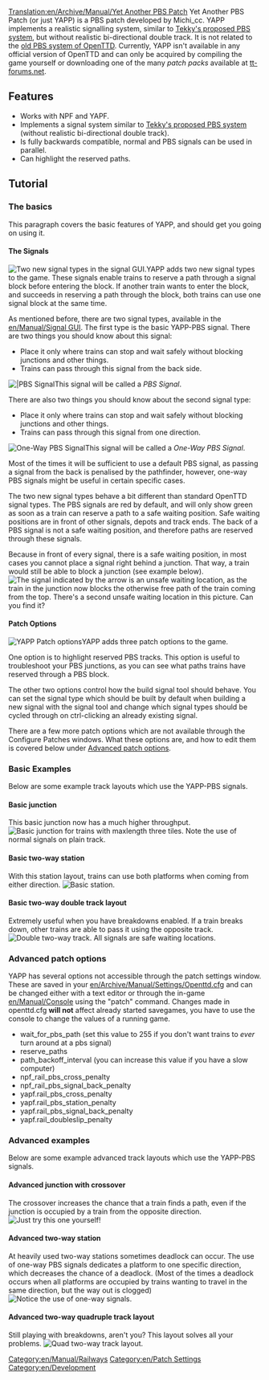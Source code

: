 [[Translation:en/Archive/Manual/Yet Another PBS Patch]]
Yet Another PBS Patch (or just YAPP) is a PBS patch developed by Michi_cc. YAPP implements a realistic signalling system, similar to [[en/Archive/Community/Realistic Path Based Signalling|Tekky's proposed PBS system]], but without realistic bi-directional double track. It is not related to the [[en/Archive/Manual/Yet Another PBS Patch|old PBS system of OpenTTD]]. Currently, YAPP isn't available in any official version of OpenTTD and can only be acquired by compiling the game yourself or downloading one of the many ''patch packs'' available at [http://www.tt-forums.net/viewforum.php?f=33 tt-forums.net].

{{en/Note|This article describes a feature which is not available in any official version of OpenTTD.}}

==Features==
* Works with NPF and YAPF.
* Implements a signal system similar to [[en/Archive/Community/Realistic Path Based Signalling|Tekky's proposed PBS system]] (without realistic bi-directional double track).
* Is fully backwards compatible, normal and PBS signals can be used in parallel.
* Can highlight the reserved paths.

==Tutorial==
===The basics===
This paragraph covers the basic features of YAPP, and should get you going on using it.

====The Signals====
[[File:en/Manual/Yapp signalgui.png|frame|right|Two new signal types in the signal GUI.]]YAPP adds two new signal types to the game. These signals enable trains to reserve a path through a signal block before entering the block. If another train wants to enter the block, and succeeds in reserving a path through the block, both trains can use one signal block at the same time.


As mentioned before, there are two signal types, available in the [[en/Manual/Signal GUI]]. The first type is the basic YAPP-PBS signal. There are two things you should know about this signal:
* Place it only where trains can stop and wait safely without blocking junctions and other things.
* Trains can pass through this signal from the back side.
[[File:en/Manual/Yapp pbssignal.png|frame|right||PBS Signal]]This signal will be called a ''PBS Signal''.


There are also two things you should know about the second signal type:
* Place it only where trains can stop and wait safely without blocking junctions and other things.
* Trains can pass through this signal from one direction.
[[File:en/Manual/Yapp onewaypbssignal.png|frame|right|One-Way PBS Signal]]This signal will be called a ''One-Way PBS Signal''.


Most of the times it will be sufficient to use a default PBS signal, as passing a signal from the back is penalised by the pathfinder, however, one-way PBS signals might be useful in certain specific cases.


The two new signal types behave a bit different than standard OpenTTD signal types. The PBS signals are red by default, and will only show green as soon as a train can reserve a path to a safe waiting position. Safe waiting positions are in front of other signals, depots and track ends. The back of a PBS signal is not a safe waiting position, and therefore paths are reserved through these signals.

Because in front of every signal, there is a safe waiting position, in most cases you cannot place a signal right behind a junction. That way, a train would still be able to block a junction (see example below).
[[File:en/Manual/Yapp unsafewaitinglocation.png|frame|center|The signal indicated by the arrow is an unsafe waiting location, as the train in the junction now blocks the otherwise free path of the train coming from the top. There's a second unsafe waiting location in this picture. Can you find it?]]

====Patch Options====
[[File:en/Manual/Yapp patch-options.png|frame|right|YAPP Patch options]]YAPP adds three patch options to the game.


One option is to highlight reserved PBS tracks. This option is useful to troubleshoot your PBS junctions, as you can see what paths trains have reserved through a PBS block.


The other two options control how the build signal tool should behave. You can set the signal type which should be built
by default when building a new signal with the signal tool and change which signal types should be cycled through on ctrl-clicking
an already existing signal.


There are a few more patch options which are not available through the Configure Patches windows. What these options are, and how to edit them is covered below
under [[#advanced-patch-options|Advanced patch options]].

===Basic Examples===
Below are some example track layouts which use the YAPP-PBS signals.

====Basic junction====
This basic junction now has a much higher throughput.
[[File:en/Manual/Yapp basicjunction.png|frame|center|Basic junction for trains with maxlength three tiles. Note the use of normal signals on plain track.]]

====Basic two-way station====
With this station layout, trains can use both platforms when coming from either direction.
[[File:en/Manual/Yapp basicstation.png|frame|center|Basic station.]]

====Basic two-way double track layout====
Extremely useful when you have breakdowns enabled. If a train breaks down, other trains are able to pass it using the opposite track.
[[File:en/Community/Junctionary/Yapp dualtrack.png|frame|center|Double two-way track. All signals are safe waiting locations.]]

===Advanced patch options===
YAPP has several options not accessible through the patch settings window. These are saved in your [[en/Archive/Manual/Settings/Openttd.cfg]] and
can be changed either with a text editor or through the in-game [[en/Manual/Console]] using the "patch" command. Changes made in openttd.cfg '''will not''' affect
already started savegames, you have to use the console to change the values of a running game.
* wait_for_pbs_path (set this value to 255 if you don't want trains to ''ever'' turn around at a pbs signal)
* reserve_paths
* path_backoff_interval (you can increase this value if you have a slow computer)
* npf_rail_pbs_cross_penalty
* npf_rail_pbs_signal_back_penalty
* yapf.rail_pbs_cross_penalty
* yapf.rail_pbs_station_penalty
* yapf.rail_pbs_signal_back_penalty
* yapf.rail_doubleslip_penalty

===Advanced examples===
Below are some example advanced track layouts which use the YAPP-PBS signals.

====Advanced junction with crossover====
The crossover increases the chance that a train finds a path, even if the junction is occupied by a train from the opposite direction.
[[File:en/Community/Junctionary/Yapp advancedjunction.png|frame|center|Just try this one yourself!]]

====Advanced two-way station====
At heavily used two-way stations sometimes deadlock can occur. The use of one-way PBS signals dedicates a platform to one specific direction, which decreases the chance of a deadlock. (Most of the times a deadlock occurs when all platforms are occupied by trains wanting to travel in the same direction, but the way out is clogged)
[[File:en/Community/Junctionary/Yapp advancedstation.png|frame|center|Notice the use of one-way signals.]]

====Advanced two-way quadruple track layout====
Still playing with breakdowns, aren't you? This layout solves all your problems.
[[File:en/Community/Junctionary/Yapp quadtrack.png|frame|center|Quad two-way track layout.]]


[[Category:en/Manual/Railways]]
[[Category:en/Patch Settings]]
[[Category:en/Development]]